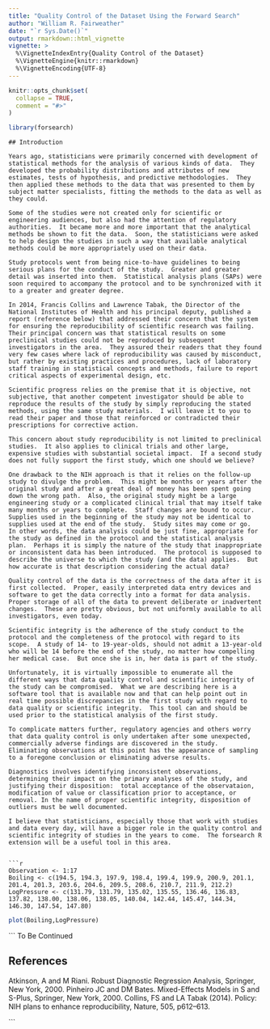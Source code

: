 ---
title: "Quality Control of the Dataset Using the Forward Search"
author: "William R. Fairweather"
date: "`r Sys.Date()`"
output: rmarkdown::html_vignette
vignette: >
  %\VignetteIndexEntry{Quality Control of the Dataset}
  %\VignetteEngine{knitr::rmarkdown}
  %\VignetteEncoding{UTF-8}
---

```{r, include = FALSE}
knitr::opts_chunk$set(
  collapse = TRUE,
  comment = "#>"
)
```

```{r setup}
library(forsearch)
```
```
## Introduction

Years ago, statisticians were primarily concerned with development of statistical methods for the analysis of various kinds of data.  They developed the probability distributions and attributes of new estimates, tests of hypothesis, and predictive methodologies.  They then applied these methods to the data that was presented to them by subject matter specialists, fitting the methods to the data as well as they could.
 
Some of the studies were not created only for scientific or engineering audiences, but also had the attention of regulatory authorities.  It became more and more important that the analytical methods be shown to fit the data.  Soon, the statisticians were asked to help design the studies in such a way that available analytical methods could be more appropriately used on their data.   

Study protocols went from being nice-to-have guidelines to being serious plans for the conduct of the study.  Greater and greater detail was inserted into them.  Statistical analysis plans (SAPs) were soon required to accompany the protocol and to be synchronized with it to a greater and greater degree.

In 2014, Francis Collins and Lawrence Tabak, the Director of the National Institutes of Health and his principal deputy, published a report (reference below) that addressed their concern that the system for ensuring the reproducibility of scientific research was failing.  Their principal concern was that statistical results on some preclinical studies could not be reproduced by subsequent investigators in the area.  They assured their readers that they found very few cases where lack of reproducibility was caused by misconduct, but rather by existing practices and procedures, lack of laboratory staff training in statistical concepts and methods, failure to report critical aspects of experimental design, etc.  

Scientific progress relies on the premise that it is objective, not subjective, that another competent investigator should be able to reproduce the results of the study by simply reproducing the stated methods, using the same study materials.  I will leave it to you to read their paper and those that reinforced or contradicted their prescriptions for corrective action.

This concern about study reproducibility is not limited to preclinical studies.  It also applies to clinical trials and other large, expensive studies with substantial societal impact.  If a second study does not fully support the first study, which one should we believe?

One drawback to the NIH approach is that it relies on the follow-up study to divulge the problem.  This might be months or years after the original study and after a great deal of money has been spent going down the wrong path.  Also, the original study might be a large engineering study or a complicated clinical trial that may itself take many months or years to complete.  Staff changes are bound to occur.  Supplies used in the beginning of the study may not be identical to supplies used at the end of the study.  Study sites may come or go.  In other words, the data analysis could be just fine, appropriate for the study as defined in the protocol and the statistical analysis plan.  Perhaps it is simply the nature of the study that inappropriate or inconsistent data has been introduced.  The protocol is supposed to describe the universe to which the study (and the data) applies.  But how accurate is that description considering the actual data?  

Quality control of the data is the correctness of the data after it is first collected.  Proper, easily interpreted data entry devices and software to get the data correctly into a format for data analysis.  Proper storage of all of the data to prevent deliberate or inadvertent changes.  These are pretty obvious, but not uniformly available to all investigators, even today.

Scientific integrity is the adherence of the study conduct to the protocol and the completeness of the protocol with regard to its scope.  A study of 14- to 19-year-olds, should not admit a 13-year-old who will be 14 before the end of the study, no matter how compelling her medical case.  But once she is in, her data is part of the study.

Unfortunately, it is virtually impossible to enumerate all the different ways that data quality control and scientific integrity of the study can be compromised.  What we are describing here is a software tool that is available now and that can help point out in real time possible discrepancies in the first study with regard to data quality or scientific integrity.  This tool can and should be used prior to the statistical analysis of the first study.

To complicate matters further, regulatory agencies and others worry that data quality control is only undertaken after some unexpected, commercially adverse findings are discovered in the study.  Eliminating observations at this point has the appearance of sampling to a foregone conclusion or eliminating adverse results.

Diagnostics involves identifying inconsistent observations, determining their impact on the primary analyses of the study, and justifying their disposition:  total acceptance of the observataion, modification of value or classification prior to acceptance, or removal. In the name of proper scientific integrity, disposition of outliers must be well documented.

I believe that statisticians, especially those that work with studies and data every day, will have a bigger role in the quality control and scientific integrity of studies in the years to come.  The forsearch R extension will be a useful tool in this area.


```{r, echo = FALSE}
Observation <- 1:17
Boiling <- c(194.5, 194.3, 197.9, 198.4, 199.4, 199.9, 200.9, 201.1, 201.4, 201.3, 203.6, 204.6, 209.5, 208.6, 210.7, 211.9, 212.2)
LogPressure <- c(131.79, 131.79, 135.02, 135.55, 136.46, 136.83, 137.82, 138.00, 138.06, 138.05, 140.04, 142.44, 145.47, 144.34, 146.30, 147.54, 147.80)
```

```{r}
 
plot(Boiling,LogPressure)


```


```                                        To Be Continued

## References

Atkinson, A and M Riani. Robust Diagnostic Regression Analysis, Springer, New York, 2000.
Pinheiro JC and DM Bates. Mixed-Effects Models in S and S-Plus, Springer, New York, 2000.
Collins, FS and LA Tabak (2014). Policy: NIH plans to enhance reproducibility, Nature, 505, p612–613.

```